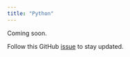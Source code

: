```yaml
---
title: "Python"
---
```


Coming soon.

Follow this GitHub
[issue](https://github.com/Infisical/infisical/issues/433) to stay updated.
